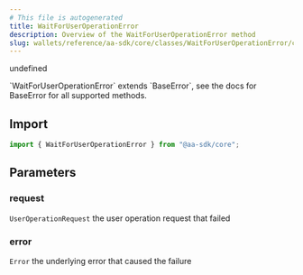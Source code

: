 ```yaml
---
# This file is autogenerated
title: WaitForUserOperationError
description: Overview of the WaitForUserOperationError method
slug: wallets/reference/aa-sdk/core/classes/WaitForUserOperationError/constructor
---
```


undefined

<Note>
  `WaitForUserOperationError` extends `BaseError`, see the docs for BaseError
  for all supported methods.
</Note>

## Import

```ts
import { WaitForUserOperationError } from "@aa-sdk/core";
```

## Parameters

### request

`UserOperationRequest`
the user operation request that failed

### error

`Error`
the underlying error that caused the failure
